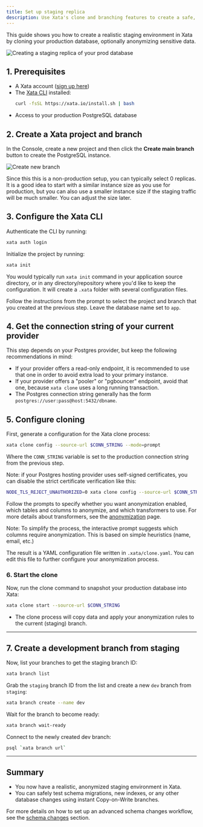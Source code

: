 ```yaml
---
title: Set up staging replica
description: Use Xata's clone and branching features to create a safe, anonymized staging environment.
---
```


This guide shows you how to create a realistic staging environment in Xata by cloning your production database, optionally anonymizing sensitive data.

![Creating a staging replica of your prod database](assets/images/xata-deployment-staging.png)


## 1. Prerequisites

- A Xata account ([sign up here](https://console.xata.io))
- The [Xata CLI](/cli) installed:
  ```bash
  curl -fsSL https://xata.io/install.sh | bash
  ```
- Access to your production PostgreSQL database

## 2. Create a Xata project and branch

In the Console, create a new project and then click the **Create main branch** button to create the PostgreSQL instance.

![Create new branch](assets/images/create-new-branch.png)

Since this this is a non-production setup, you can typically select 0 replicas. It is a good idea to start with a similar
instance size as you use for production, but you can also use a smaller instance size if the staging traffic will be much smaller. You can adjust the size later.

## 3. Configure the Xata CLI

Authenticate the CLI by running:

```sh
xata auth login
```

Initialize the project by running:

```sh
xata init
```

You would typically run `xata init` command in your application source directory, or in any directory/repository where you'd like to keep the configuration. It will create a `.xata` folder with several configuration files.

Follow the instructions from the prompt to select the project and branch that you created at the previous step. Leave the database name set to `app`.

## 4. Get the connection string of your current provider

This step depends on your Postgres provider, but keep the following recommendations in mind:

- If your provider offers a read-only endpoint, it is recommended to use that one in order to avoid extra load to your primary instance.
- If your provider offers a "pooler" or "pgbouncer" endpoint, avoid that one, because `xata clone` uses a long running transaction.
- The Postgres connection string generally has the form `postgres://user:pass@host:5432/dbname`.

## 5. Configure cloning

First, generate a configuration for the Xata clone process:

```bash
xata clone config --source-url $CONN_STRING --mode=prompt
```

Where the `CONN_STRING` variable is set to the production connection string from the previous step.

Note: if your Postgres hosting provider uses self-signed certificates, you can disable the strict certificate verification like this:

```bash
NODE_TLS_REJECT_UNAUTHORIZED=0 xata clone config --source-url $CONN_STRING --mode=prompt
```

Follow the prompts to specify whether you want anonymization enabled, which tables and columns to anonymize, and which transformers to use. For more details about transformers, see the [anonymization](/core-concepts/anonymization) page.

Note: To simplify the process, the interactive prompt suggests which columns require anonymization. This is based on simple heuristics (name, email, etc.)

The result is a YAML configuration file written in `.xata/clone.yaml`. You can edit this file to further configure your anonymization process.

### 6. Start the clone

Now, run the clone command to snapshot your production database into Xata:

```bash
xata clone start --source-url $CONN_STRING
```

- The clone process will copy data and apply your anonymization rules to the current (staging) branch.

---

## 7. Create a development branch from staging

Now, list your branches to get the staging branch ID:

```bash
xata branch list
```

Grab the `staging` branch ID from the list and create a new `dev` branch from `staging`:

```bash
xata branch create --name dev
```

Wait for the branch to become ready:

```bash
xata branch wait-ready
```

Connect to the newly created dev branch:

```sh
psql `xata branch url`
```

---

## Summary

- You now have a realistic, anonymized staging environment in Xata.
- You can safely test schema migrations, new indexes, or any other database changes using instant Copy-on-Write branches.

For more details on how to set up an advanced schema changes workflow, see the [schema changes](/core-concepts/schema-changes) section.
